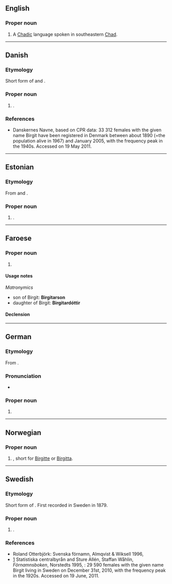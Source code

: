 ==English==
{{wikipedia|Birgit language}}

===Proper noun===
{{en-proper noun}}

# A [[Chadic]] language spoken in southeastern [[Chad]].

{{topics|en|Languages}}

----

==Danish==

===Etymology===
Short form of {{m|da|Birgitte}} and {{m|da|Birgitta}}.

===Proper noun===
{{da-proper noun}}

# {{given name|da|female}}.

===References===
* [http://www.danskernesnavne.navneforskning.ku.dk/ ] Danskernes Navne, based on CPR data: 33 312 females with the given name Birgit have been registered in Denmark between about 1890 (=the population alive in 1967) and January 2005, with the frequency peak in the 1940s. Accessed on 19 May 2011.

----

==Estonian==

===Etymology===
From {{bor|et|sv|Birgit}} and {{bor|et|da|Birgit}}.

===Proper noun===
{{head|et|proper noun}}

# {{given name|et|female}}.

----

==Faroese==

===Proper noun===
{{head|fo|proper noun|g=f}}

# {{given name|fo|female}}

====Usage notes====
''Matronymics''
* son of Birgit: '''Birgitarson'''
* daughter of Birgit: '''Birgitardóttir'''

====Declension====
{{fo-decl-proper-noun-s-indef|Birgit|Birgit|Birgit|Birgitar}}

----

==German==

===Etymology===
From {{bor|de|sv|Birgit}}.

===Pronunciation===
* {{audio|de|De-Birgit.ogg|Audio}}

===Proper noun===
{{de-proper noun|f|old=1}}

# {{given name|de|female}}

----

==Norwegian==

===Proper noun===
{{head|no|proper noun}}

# {{given name|no|female}}, short for [[Birgitte]] or [[Birgitta]].

----

==Swedish==

===Etymology===
Short form of {{m|sv|Birgitta}}. First recorded in Sweden in 1879.

===Proper noun===
{{sv-proper noun|c}}

# {{given name|sv|female}}.

===References===
* Roland Otterbjörk: Svenska förnamn, Almqvist & Wiksell 1996, {{ISBN|91-21-10937-0}}
* [https://web.archive.org/web/20100328044612/http://www.scb.se/Pages/NameSearch____259432.aspx] Statistiska centralbyrån and Sture Allén, Staffan Wåhlin, ''Förnamnsboken'', Norstedts 1995, {{ISBN|9119551622}}: 29 590 females with the given name Birgit living in Sweden on December 31st, 2010, with the frequency peak in the 1920s. Accessed on 19 June, 2011.